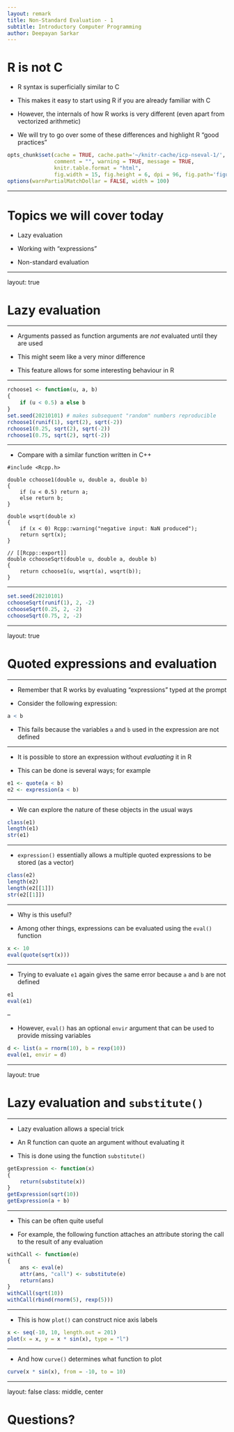 ```yaml
---
layout: remark
title: Non-Standard Evaluation - 1
subtitle: Introductory Computer Programming
author: Deepayan Sarkar
---
```



# R is not C

* R syntax is superficially similar to C

* This makes it easy to start using R if you are already familiar with C

* However, the internals of how R works is very different (even apart from vectorized arithmetic)

* We will try to go over some of these differences and highlight R "good practices" 


```r
opts_chunk$set(cache = TRUE, cache.path='~/knitr-cache/icp-nseval-1/', autodep = TRUE,
               comment = "", warning = TRUE, message = TRUE,
               knitr.table.format = "html",
               fig.width = 15, fig.height = 6, dpi = 96, fig.path='figures/nseval-1-')
options(warnPartialMatchDollar = FALSE, width = 100)
```

---

<!--

# Some important features of R

* Lazy evaluation

* Working with "expressions"

* Non-standard evaluation

* Functions can be arguments of other functions

* The `*apply` family of functions

* Working with matrices

* Basic linear models

-->


# Topics we will cover today

* Lazy evaluation

* Working with "expressions"

* Non-standard evaluation

<!--  

# Example: the probability problem discussed in class

```r
probdiv1 <- function(n, nrep)
{
    count <- 0
    for (i in seq_len(nrep)) { # or i in 1:nrep
        s <- sort(sample(n, 2))
        if (s[2] %% s[1] == 0) count <- count + 1
    }
    return (count / nrep)
}
probdiv3 <- function(n)
{
    a <- seq_len(floor(n/2))
    counts <- floor(n / a) - 1
    return (sum(counts) / choose(n, 2))
}
```

-->

---

layout: true

# Lazy evaluation

---

* Arguments passed as function arguments are _not_ evaluated until they are used

* This might seem like a very minor difference

* This feature allows for some interesting behaviour in R

---

```r
rchoose1 <- function(u, a, b)
{
    if (u < 0.5) a else b
}
set.seed(20210101) # makes subsequent "random" numbers reproducible
rchoose1(runif(1), sqrt(2), sqrt(-2))
rchoose1(0.25, sqrt(2), sqrt(-2))
rchoose1(0.75, sqrt(2), sqrt(-2))
```

---

* Compare with a similar function written in C++

```Rcpp
#include <Rcpp.h>

double cchoose1(double u, double a, double b)
{
    if (u < 0.5) return a;
	else return b;
}

double wsqrt(double x)
{
	if (x < 0) Rcpp::warning("negative input: NaN produced");
	return sqrt(x);
}

// [[Rcpp::export]]
double cchooseSqrt(double u, double a, double b)
{
	return cchoose1(u, wsqrt(a), wsqrt(b));
}
```

---

```r
set.seed(20210101)
cchooseSqrt(runif(1), 2, -2)
cchooseSqrt(0.25, 2, -2)
cchooseSqrt(0.75, 2, -2)
```

---

layout: true

# Quoted expressions and evaluation

---

* Remember that R works by evaluating "expressions" typed at the prompt

* Consider the following expression:

```r
a < b
```

* This fails because the variables `a` and `b` used in the expression are not defined

---

* It is possible to store an expression without _evaluating_ it in R

* This can be done is several ways; for example

```r
e1 <- quote(a < b)
e2 <- expression(a < b)
```

---

* We can explore the nature of these objects in the usual ways

```r
class(e1)
length(e1)
str(e1)
```

---

* `expression()` essentially allows a multiple quoted expressions to be stored (as a vector)

```r
class(e2)
length(e2)
length(e2[[1]])
str(e2[[1]])
```

---

* Why is this useful?

* Among other things, expressions can be evaluated using the `eval()` function

```r
x <- 10
eval(quote(sqrt(x)))
```

---

* Trying to evaluate `e1` again gives the same error because `a` and `b` are not defined

```r
e1
eval(e1)
```

--


* However, `eval()` has an optional `envir` argument that can be used to provide missing variables

```r
d <- list(a = rnorm(10), b = rexp(10))
eval(e1, envir = d)
```

---

layout: true

# Lazy evaluation and `substitute()`

---

* Lazy evaluation allows a special trick

* An R function can quote an argument without evaluating it

* This is done using the function `substitute()`

```r
getExpression <- function(x)
{
    return(substitute(x))
}
getExpression(sqrt(10))
getExpression(a + b)
```

---

* This can be often quite useful

* For example, the following function attaches an attribute storing
  the call to the result of any evaluation

```r
withCall <- function(e)
{
    ans <- eval(e)
    attr(ans, "call") <- substitute(e)
    return(ans)
}
withCall(sqrt(10))
withCall(rbind(rnorm(5), rexp(5)))
```

---

* This is how `plot()` can construct nice axis labels 

```r
x <- seq(-10, 10, length.out = 201)
plot(x = x, y = x * sin(x), type = "l") 
```

---

* And how `curve()` determines what function to plot

```r
curve(x * sin(x), from = -10, to = 10)
```


---

layout: false
class: middle, center

# Questions?


<!--  


```r
e1[[1]]
e1[[2]]
e1[[3]]
```


```r
e1[[1]] <- quote(rbind)
e1
eval(e1, envir = d)
```

-->

